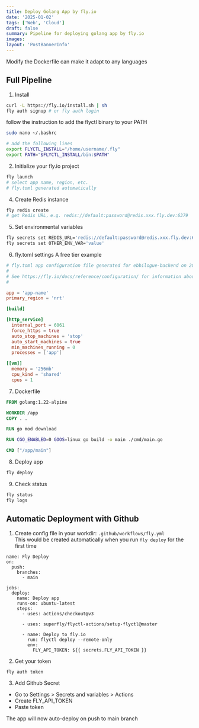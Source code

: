 ```yaml
---
title: Deploy Golang App by fly.io
date: '2025-01-02'
tags: ['Web', 'Cloud']
draft: false
summary: Pipeline for deploying golang app by fly.io
images:
layout: 'PostBannerInfo'
---
```


Modify the Dockerfile can make it adapt to any languages 

## Full Pipeline

1. Install

```bash
curl -L https://fly.io/install.sh | sh
fly auth signup # or fly auth login
```

follow the instruction to add the flyctl binary to your PATH

```bash
sudo nano ~/.bashrc

# add the following lines
export FLYCTL_INSTALL="/home/username/.fly"
export PATH="$FLYCTL_INSTALL/bin:$PATH"
```

2. Initialize your fly.io project

```bash
fly launch
# select app name, region, etc.
# fly.toml generated automatically
```

4. Create Redis instance

```bash
fly redis create
# get Redis URL，e.g. redis://default:password@redis.xxx.fly.dev:6379
```

5. Set environmental variables

```bash
fly secrets set REDIS_URL='redis://default:password@redis.xxx.fly.dev:6379'
fly secrets set OTHER_ENV_VAR='value'
```

6. fly.toml settings
   A free tier example

```toml
# fly.toml app configuration file generated for ebbilogue-backend on 2025-02-03T03:25:42+09:00
#
# See https://fly.io/docs/reference/configuration/ for information about how to use this file.
#

app = 'app-name'
primary_region = 'nrt'

[build]

[http_service]
  internal_port = 6061
  force_https = true
  auto_stop_machines = 'stop'
  auto_start_machines = true
  min_machines_running = 0
  processes = ['app']

[[vm]]
  memory = '256mb'
  cpu_kind = 'shared'
  cpus = 1

```

7. Dockerfile

```dockerfile 
FROM golang:1.22-alpine

WORKDIR /app
COPY . .

RUN go mod download

RUN CGO_ENABLED=0 GOOS=linux go build -o main ./cmd/main.go

CMD ["/app/main"]
```

8. Deploy app

```bash
fly deploy
```

9. Check status

```bash
fly status
fly logs
```

## Automatic Deployment with Github

1. Create config file in your workdir: `.github/workflows/fly.yml`  
   This would be created automatically when you run `fly deploy` for the first time

```
name: Fly Deploy
on:
  push:
    branches:
      - main

jobs:
  deploy:
    name: Deploy app
    runs-on: ubuntu-latest
    steps:
      - uses: actions/checkout@v3

      - uses: superfly/flyctl-actions/setup-flyctl@master

      - name: Deploy to fly.io
        run: flyctl deploy --remote-only
        env:
          FLY_API_TOKEN: ${{ secrets.FLY_API_TOKEN }}
```

2. Get your token

```bash
fly auth token
```

3. Add Github Secret

- Go to Settings > Secrets and variables > Actions
- Create FLY_API_TOKEN
- Paste token

The app will now auto-deploy on push to main branch
